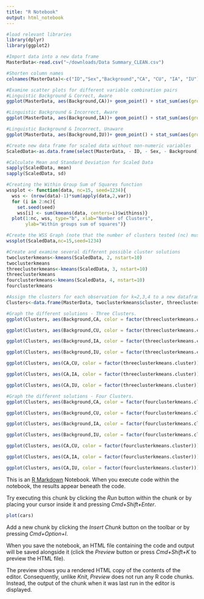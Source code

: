 ```yaml
---
title: "R Notebook"
output: html_notebook
---
```

  
```r
#load relevant libraries
library(dplyr)
library(ggplot2)

#Import data into a new data frame
MasterData<-read.csv("~/downloads/Data Summary_CLEAN.csv")

#Shorten column names
colnames(MasterData)<-c("ID","Sex","Background","CA", "CU", "IA", "IU")
```

```r
#Examine scatter plots for different variable combination pairs
#Linguistic Background & Correct, Aware
ggplot(MasterData, aes(Background,CA))+ geom_point() + stat_sum(aes(group = 1))

#Linguistic Background & Incorrect, Aware
ggplot(MasterData, aes(Background,IA))+ geom_point() + stat_sum(aes(group = 1))

#Linguistic Background & Incorrect, Unaware
ggplot(MasterData, aes(Background,IU))+ geom_point() + stat_sum(aes(group = 1))
```

```r
#Create new data frame for scaled data without non-numeric variables
ScaledData<-as.data.frame(select(MasterData, - ID, - Sex, - Background))

#Calculate Mean and Standard Deviation for Scaled Data
sapply(ScaledData, mean)
sapply(ScaledData, sd)

#Creating the Within Group Sum of Squares function
wssplot <- function(data, nc=15, seed=1234){
  wss <- (nrow(data)-1)*sum(apply(data,2,var))
  for (i in 2:nc){
    set.seed(seed)
    wss[i] <- sum(kmeans(data, centers=i)$withinss)}
  plot(1:nc, wss, type="b", xlab="Number of Clusters",
       ylab="Within groups sum of squares")}

#Create the WSS Graph (note that the number of clusters tested (nc) must be less that the number of rows b/c we can't have more clusters than we have observations)
wssplot(ScaledData,nc=15,seed=1234)
```
```r
#Create and examine several different possible cluster solutions
twoclusterkmeans<-kmeans(ScaledData, 2, nstart=10)
twoclusterkmeans
threeclusterkmeans<-kmeans(ScaledData, 3, nstart=10)
threeclusterkmeans
fourclusterkmeans<-kmeans(ScaledData, 4, nstart=10)
fourclusterkmeans
```
```r
#Assign the clusters for each observation for k=2,3,4 to a new dataframe
Clusters<-data.frame(MasterData, twoclusterkmeans$cluster, threeclusterkmeans$cluster, fourclusterkmeans$cluster)
```

```r
#Graph the different solutions - Three Clusters.
ggplot(Clusters, aes(Background,CA, color = factor(threeclusterkmeans.cluster))) + geom_point() + stat_sum(aes(group = 1))

ggplot(Clusters, aes(Background,CU, color = factor(threeclusterkmeans.cluster))) + geom_point() + stat_sum(aes(group = 1))

ggplot(Clusters, aes(Background,IA, color = factor(threeclusterkmeans.cluster))) + geom_point() + stat_sum(aes(group = 1))

ggplot(Clusters, aes(Background,IU, color = factor(threeclusterkmeans.cluster))) + geom_point() + stat_sum(aes(group = 1))

ggplot(Clusters, aes(CA,CU, color = factor(threeclusterkmeans.cluster))) + geom_point() + stat_sum(aes(group = 1))

ggplot(Clusters, aes(CA,IA, color = factor(threeclusterkmeans.cluster))) + geom_point() + stat_sum(aes(group = 1))

ggplot(Clusters, aes(CA,IU, color = factor(threeclusterkmeans.cluster))) + geom_point() + stat_sum(aes(group = 1))
```

```r
#Graph the different solutions - Four Clusters.
ggplot(Clusters, aes(Background,CA, color = factor(fourclusterkmeans.cluster))) + geom_point() + stat_sum(aes(group = 1))

ggplot(Clusters, aes(Background,CU, color = factor(fourclusterkmeans.cluster))) + geom_point() + stat_sum(aes(group = 1))

ggplot(Clusters, aes(Background,IA, color = factor(fourclusterkmeans.cluster))) + geom_point() + stat_sum(aes(group = 1))

ggplot(Clusters, aes(Background,IU, color = factor(fourclusterkmeans.cluster))) + geom_point() + stat_sum(aes(group = 1))

ggplot(Clusters, aes(CA,CU, color = factor(fourclusterkmeans.cluster))) + geom_point() + stat_sum(aes(group = 1))

ggplot(Clusters, aes(CA,IA, color = factor(fourclusterkmeans.cluster))) + geom_point() + stat_sum(aes(group = 1))

ggplot(Clusters, aes(CA,IU, color = factor(fourclusterkmeans.cluster))) + geom_point() + stat_sum(aes(group = 1))
```


This is an [R Markdown](http://rmarkdown.rstudio.com) Notebook. When you execute code within the notebook, the results appear beneath the code. 

Try executing this chunk by clicking the *Run* button within the chunk or by placing your cursor inside it and pressing *Cmd+Shift+Enter*. 

```r
plot(cars)
```

Add a new chunk by clicking the *Insert Chunk* button on the toolbar or by pressing *Cmd+Option+I*.

When you save the notebook, an HTML file containing the code and output will be saved alongside it (click the *Preview* button or press *Cmd+Shift+K* to preview the HTML file). 

The preview shows you a rendered HTML copy of the contents of the editor. Consequently, unlike *Knit*, *Preview* does not run any R code chunks. Instead, the output of the chunk when it was last run in the editor is displayed.

